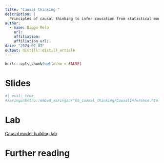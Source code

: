 ```yaml
---
title: "Causal thinking "
description: |
  Principles of causal thinking to infer causation from statistical models.
author:
  - name: Diogo Melo 
    url: 
    affiliation: 
    affiliation_url: 
date: "2024-02-07"
output: distill::distill_article
---
```


```r
knitr::opts_chunk$set(echo = FALSE)
```

# Slides

```r
#| eval: true
#xaringanExtra::embed_xaringan("08_causal_thinking/CausalInference.html")
```


# Lab

[Causal model building lab]()

# Further reading





